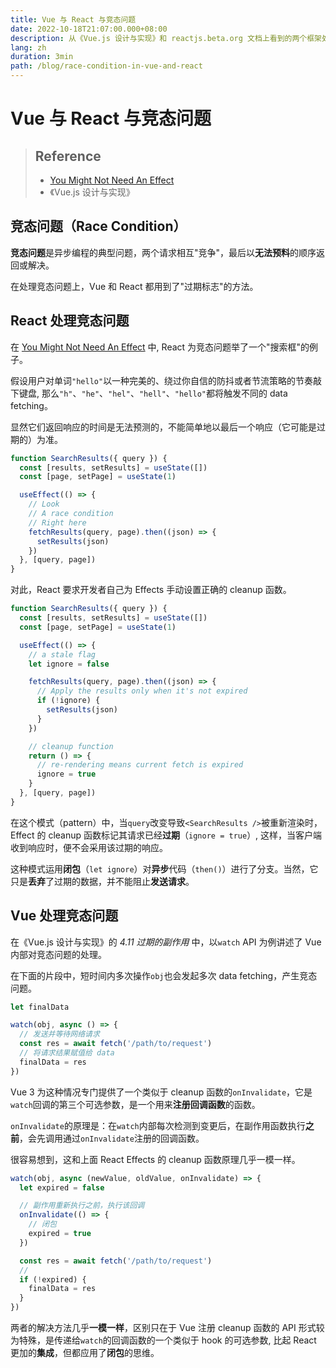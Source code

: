 ```yaml
---
title: Vue 与 React 与竞态问题
date: 2022-10-18T21:07:00.000+08:00
description: 从《Vue.js 设计与实现》和 reactjs.beta.org 文档上看到的两个框架处理竞态问题上的相似手法，是闭包使用的很好案例。
lang: zh
duration: 3min
path: /blog/race-condition-in-vue-and-react
---
```


# Vue 与 React 与竞态问题

> Reference
> -
> - [You Might Not Need An Effect](https://beta.reactjs.org/learn/you-might-not-need-an-effect#fetching-data)
> - 《Vue.js 设计与实现》

## 竞态问题（Race Condition）

**竞态问题**是异步编程的典型问题，两个请求相互"竞争"，最后以**无法预料**的顺序返回或解决。

在处理竞态问题上，Vue 和 React 都用到了"过期标志"的方法。

## React 处理竞态问题

在 [You Might Not Need An Effect](https://beta.reactjs.org/learn/you-might-not-need-an-effect#fetching-data) 中,
React 为竞态问题举了一个"搜索框"的例子。

假设用户对单词`"hello"`以一种完美的、绕过你自信的防抖或者节流策略的节奏敲下键盘,
那么`"h"`、`"he"`、`"hel"`、`"hell"`、`"hello"`都将触发不同的 data fetching。

显然它们返回响应的时间是无法预测的，不能简单地以最后一个响应（它可能是过期的）为准。

``` js
function SearchResults({ query }) {
  const [results, setResults] = useState([])
  const [page, setPage] = useState(1)

  useEffect(() => {
    // Look
    // A race condition
    // Right here
    fetchResults(query, page).then((json) => {
      setResults(json)
    })
  }, [query, page])
}
```

对此，React 要求开发者自己为 Effects 手动设置正确的 cleanup 函数。

``` js
function SearchResults({ query }) {
  const [results, setResults] = useState([])
  const [page, setPage] = useState(1)

  useEffect(() => {
    // a stale flag
    let ignore = false

    fetchResults(query, page).then((json) => {
      // Apply the results only when it's not expired
      if (!ignore) {
        setResults(json)
      }
    })

    // cleanup function
    return () => {
      // re-rendering means current fetch is expired
      ignore = true
    }
  }, [query, page])
}
```

在这个模式（pattern）中，当`query`改变导致`<SearchResults />`被重新渲染时，Effect 的 cleanup 函数标记其请求已经**过期**（`ignore = true`）,
这样，当客户端收到响应时，便不会采用该过期的响应。

这种模式运用**闭包**（`let ignore`）对**异步**代码（`then()`）进行了分支。当然，它只是**丢弃**了过期的数据，并不能阻止**发送请求**。

## Vue 处理竞态问题

在《Vue.js 设计与实现》的 *4.11 过期的副作用* 中，以`watch` API 为例讲述了 Vue 内部对竞态问题的处理。

在下面的片段中，短时间内多次操作`obj`也会发起多次 data fetching，产生竞态问题。

``` js
let finalData

watch(obj, async () => {
  // 发送并等待网络请求
  const res = await fetch('/path/to/request')
  // 将请求结果赋值给 data
  finalData = res
})
```

Vue 3 为这种情况专门提供了一个类似于 cleanup 函数的`onInvalidate`，它是`watch`回调的第三个可选参数，是一个用来**注册回调函数**的函数。

`onInvalidate`的原理是：在`watch`内部每次检测到变更后，在副作用函数执行**之前**，会先调用通过`onInvalidate`注册的回调函数。

很容易想到，这和上面 React Effects 的 cleanup 函数原理几乎一模一样。

``` js
watch(obj, async (newValue, oldValue, onInvalidate) => {
  let expired = false

  // 副作用重新执行之前，执行该回调
  onInvalidate(() => {
    // 闭包
    expired = true
  })

  const res = await fetch('/path/to/request')
  // 
  if (!expired) {
    finalData = res
  }
})
```

两者的解决方法几乎**一模一样**，区别只在于 Vue 注册 cleanup 函数的 API 形式较为特殊，是传递给`watch`的回调函数的一个类似于 hook 的可选参数,
比起 React 更加的**集成**，但都应用了**闭包**的思维。
